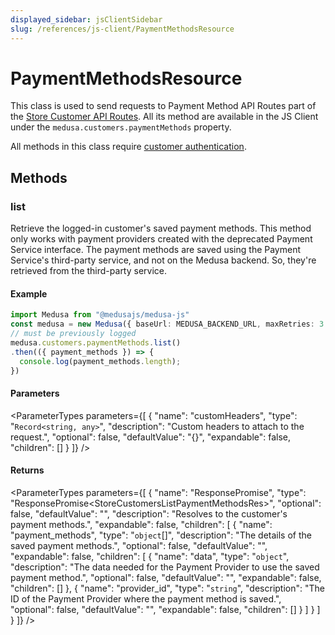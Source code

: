 ```yaml
---
displayed_sidebar: jsClientSidebar
slug: /references/js-client/PaymentMethodsResource
---
```



# PaymentMethodsResource

This class is used to send requests to Payment Method API Routes part of the [Store Customer API Routes](https://docs.medusajs.com/api/store#customers\_postcustomers). All its method
are available in the JS Client under the `medusa.customers.paymentMethods` property.

All methods in this class require [customer authentication](js_client.AuthResource.mdx#authenticate).

## Methods

### list

Retrieve the logged-in customer's saved payment methods. This method only works with payment providers created with the deprecated Payment Service interface.
The payment methods are saved using the Payment Service's third-party service, and not on the Medusa backend. So, they're retrieved from the third-party service.

#### Example

```ts
import Medusa from "@medusajs/medusa-js"
const medusa = new Medusa({ baseUrl: MEDUSA_BACKEND_URL, maxRetries: 3 })
// must be previously logged
medusa.customers.paymentMethods.list()
.then(({ payment_methods }) => {
  console.log(payment_methods.length);
})
```

#### Parameters

<ParameterTypes parameters={[
  {
    "name": "customHeaders",
    "type": "`Record<string, any>`",
    "description": "Custom headers to attach to the request.",
    "optional": false,
    "defaultValue": "{}",
    "expandable": false,
    "children": []
  }
]} />

#### Returns

<ParameterTypes parameters={[
  {
    "name": "ResponsePromise",
    "type": "ResponsePromise&#60;StoreCustomersListPaymentMethodsRes&#62;",
    "optional": false,
    "defaultValue": "",
    "description": "Resolves to the customer's payment methods.",
    "expandable": false,
    "children": [
      {
        "name": "payment_methods",
        "type": "`object`[]",
        "description": "The details of the saved payment methods.",
        "optional": false,
        "defaultValue": "",
        "expandable": false,
        "children": [
          {
            "name": "data",
            "type": "`object`",
            "description": "The data needed for the Payment Provider to use the saved payment method.",
            "optional": false,
            "defaultValue": "",
            "expandable": false,
            "children": []
          },
          {
            "name": "provider_id",
            "type": "`string`",
            "description": "The ID of the Payment Provider where the payment method is saved.",
            "optional": false,
            "defaultValue": "",
            "expandable": false,
            "children": []
          }
        ]
      }
    ]
  }
]} />
